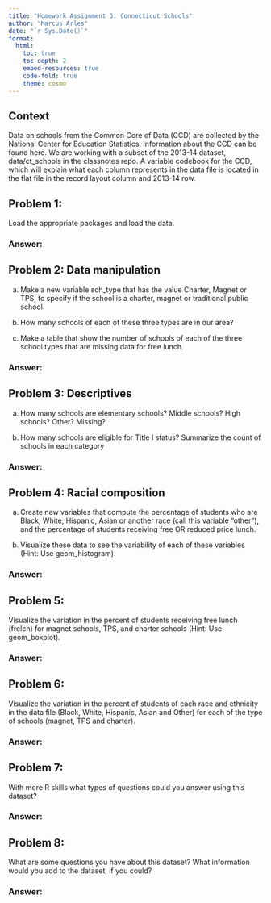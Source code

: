 ```yaml
---
title: "Homework Assignment 3: Connecticut Schools"
author: "Marcus Arles"
date: "`r Sys.Date()`"
format:
  html:
    toc: true
    toc-depth: 2
    embed-resources: true
    code-fold: true
    theme: cosmo
---
```


## Context

Data on schools from the Common Core of Data (CCD) are collected by the National Center for Education Statistics. Information about the CCD can be found here. We are working with a subset of the 2013-14 dataset, data/ct_schools in the classnotes repo. A variable codebook for the CCD, which will explain what each column represents in the data file is located in the flat file in the record layout column and 2013-14 row.


## Problem 1: 

Load the appropriate packages and load the data.

### Answer:

## Problem 2: Data manipulation


a. Make a new variable sch_type that has the value Charter, Magnet or TPS, to specify if the school is a charter, magnet or traditional public school.

b. How many schools of each of these three types are in our area?

c. Make a table that show the number of schools of each of the three school types that are missing data for free lunch.

### Answer:

## Problem 3: Descriptives

a. How many schools are elementary schools? Middle schools? High schools? Other? Missing?

b. How many schools are eligible for Title I status? Summarize the count of schools in each category

### Answer:

## Problem 4: Racial composition

a. Create new variables that compute the percentage of students who are Black, White, Hispanic, Asian or another race (call this variable “other”), and the percentage of students receiving free OR reduced price lunch.

b. Visualize these data to see the variability of each of these variables (Hint: Use geom_histogram).

### Answer:

## Problem 5: 

Visualize the variation in the percent of students receiving free lunch (frelch) for magnet schools, TPS, and charter schools (Hint: Use geom_boxplot).

### Answer:

## Problem 6: 

Visualize the variation in the percent of students of each race and ethnicity in the data file (Black, White, Hispanic, Asian and Other) for each of the type of schools (magnet, TPS and charter).

### Answer:

## Problem 7:

With more R skills what types of questions could you answer using this dataset?

### Answer:

## Problem 8:

What are some questions you have about this dataset? What information would you add to the dataset, if you could?

### Answer:







